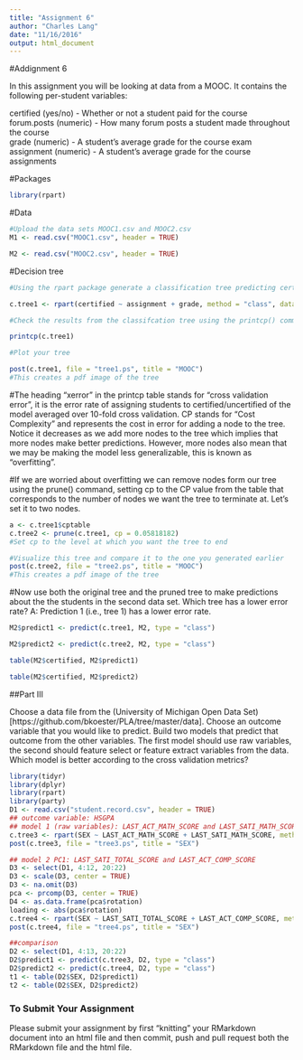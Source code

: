 ```yaml
---
title: "Assignment 6"
author: "Charles Lang"
date: "11/16/2016"
output: html_document
---
```

#Addignment 6

In this assignment you will be looking at data from a MOOC. It contains the following per-student variables:

certified (yes/no) - Whether or not a student paid for the course  
forum.posts (numeric) - How many forum posts a student made throughout the course  
grade (numeric) - A student's average grade for the course exam  
assignment (numeric) - A student's average grade for the course assignments  

#Packages
```r
library(rpart)
```

#Data
```r
#Upload the data sets MOOC1.csv and MOOC2.csv
M1 <- read.csv("MOOC1.csv", header = TRUE)

M2 <- read.csv("MOOC2.csv", header = TRUE)

```

#Decision tree
```r
#Using the rpart package generate a classification tree predicting certified from the other variables in the M1 data frame. Which variables should you use?

c.tree1 <- rpart(certified ~ assignment + grade, method = "class", data = M1) 

#Check the results from the classifcation tree using the printcp() command

printcp(c.tree1)

#Plot your tree

post(c.tree1, file = "tree1.ps", title = "MOOC")
#This creates a pdf image of the tree

```

#The heading "xerror" in the printcp table stands for "cross validation error", it is the error rate of assigning students to certified/uncertified of the model averaged over 10-fold cross validation. CP stands for "Cost Complexity" and represents the cost in error for adding a node to the tree. Notice it decreases as we add more nodes to the tree which implies that more nodes make better predictions. However, more nodes also mean that we may be making the model less generalizable, this is known as "overfitting".

#If we are worried about overfitting we can remove nodes form our tree using the prune() command, setting cp to the CP value from the table that corresponds to the number of nodes we want the tree to terminate at. Let's set it to two nodes.

```r
a <- c.tree1$cptable
c.tree2 <- prune(c.tree1, cp = 0.05818182)
#Set cp to the level at which you want the tree to end

#Visualize this tree and compare it to the one you generated earlier
post(c.tree2, file = "tree2.ps", title = "MOOC")
#This creates a pdf image of the tree
```

#Now use both the original tree and the pruned tree to make predictions about the the students in the second data set. Which tree has a lower error rate?
A: Prediction 1 (i.e., tree 1) has a lower error rate. 

```r
M2$predict1 <- predict(c.tree1, M2, type = "class")

M2$predict2 <- predict(c.tree2, M2, type = "class")

table(M2$certified, M2$predict1)

table(M2$certified, M2$predict2)
```


##Part III

Choose a data file from the (University of Michigan Open Data Set)[https://github.com/bkoester/PLA/tree/master/data]. Choose an outcome variable that you would like to predict. Build two models that predict that outcome from the other variables. The first model should use raw variables, the second should feature select or feature extract variables from the data. Which model is better according to the cross validation metrics?

```r
library(tidyr)
library(dplyr)
library(rpart)
library(party)
D1 <- read.csv("student.record.csv", header = TRUE)
## outcome variable: HSGPA
## model 1 (raw variables): LAST_ACT_MATH_SCORE and LAST_SATI_MATH_SCORE
c.tree3 <- rpart(SEX ~ LAST_ACT_MATH_SCORE + LAST_SATI_MATH_SCORE, method = "class", data = D1)
post(c.tree3, file = "tree3.ps", title = "SEX")

## model 2 PC1: LAST_SATI_TOTAL_SCORE and LAST_ACT_COMP_SCORE
D3 <- select(D1, 4:12, 20:22)
D3 <- scale(D3, center = TRUE)
D3 <- na.omit(D3)
pca <- prcomp(D3, center = TRUE)
D4 <- as.data.frame(pca$rotation)
loading <- abs(pca$rotation)
c.tree4 <- rpart(SEX ~ LAST_SATI_TOTAL_SCORE + LAST_ACT_COMP_SCORE, method = "class", data = D1)
post(c.tree4, file = "tree4.ps", title = "SEX")

##comparison
D2 <- select(D1, 4:13, 20:22)
D2$predict1 <- predict(c.tree3, D2, type = "class")
D2$predict2 <- predict(c.tree4, D2, type = "class")
t1 <- table(D2$SEX, D2$predict1)
t2 <- table(D2$SEX, D2$predict2)
```

### To Submit Your Assignment
Please submit your assignment by first "knitting" your RMarkdown document into an html file and then commit, push and pull request both the RMarkdown file and the html file.